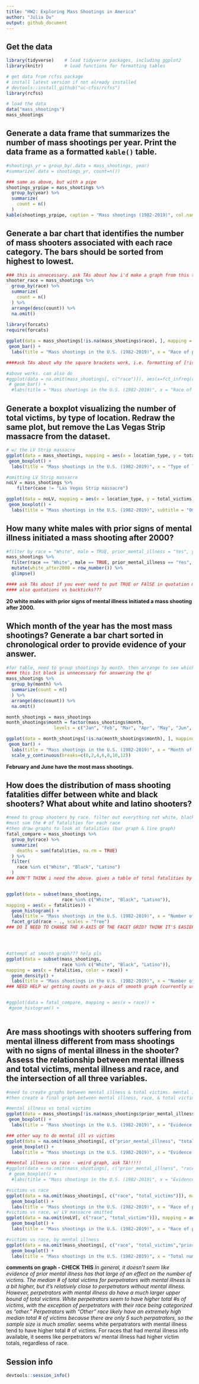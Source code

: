 ```yaml
---
title: "HW2: Exploring Mass Shootings in America"
author: "Julia Du"
output: github_document
---
```


## Get the data

```r
library(tidyverse)    # load tidyverse packages, including ggplot2
library(knitr)        # load functions for formatting tables

# get data from rcfss package
# install latest version if not already installed
# devtools::install_github("uc-cfss/rcfss")
library(rcfss)

# load the data
data("mass_shootings")
mass_shootings
```

## Generate a data frame that summarizes the number of mass shootings per year. Print the data frame as a formatted `kable()` table.

```r
#shootings_yr = group_by(.data = mass_shootings, year)
#summarize(.data = shootings_yr, count=n())

### same as above, but with a pipe
shootings_yrpipe = mass_shootings %>%
  group_by(year) %>%
  summarize(
    count = n()
  )
kable(shootings_yrpipe, caption = "Mass shootings (1982-2019)", col.names = c("Year", "Number of mass shootings"))
```

## Generate a bar chart that identifies the number of mass shooters associated with each race category. The bars should be sorted from highest to lowest.

```r
### this is unnecessary. ask TAs about how i'd make a graph from this table
shooter_race = mass_shootings %>%
  group_by(race) %>%
  summarize(
    count = n() 
  ) %>%
  arrange(desc(count)) %>%
  na.omit()
  
library(forcats)
require(forcats)

ggplot(data = mass_shootings[!is.na(mass_shootings$race), ], mapping = aes(x = fct_infreq(race))) +
 geom_bar() +
  labs(title = "Mass shootings in the U.S. (1982-2019)", x = "Race of perpetrator", y = "Number of incidents")

####ask TAs about why the square brackets work, i.e. formatting of [!is.na(df$column),]

#above works. can also do
#ggplot(data = na.omit(mass_shootings[, c("race")]), aes(x=fct_infreq(race))) + 
 # geom_bar() +
  #labs(title = "Mass shootings in the U.S. (1982-2019)", x = "Race of perpetrator", y = "Number of incidents")

```

## Generate a boxplot visualizing the number of total victims, by type of location. Redraw the same plot, but remove the Las Vegas Strip massacre from the dataset.

```r
# w/ the LV Strip massacre
ggplot(data = mass_shootings, mapping = aes(x = location_type, y = total_victims)) +
 geom_boxplot() +
  labs(title = "Mass shootings in the U.S. (1982-2019)", x = "Type of location of incident", y = "Total number of victims")

#omitting LV Strip massacre
noLV = mass_shootings %>%
    filter(case != "Las Vegas Strip massacre") 

ggplot(data = noLV, mapping = aes(x = location_type, y = total_victims)) +
 geom_boxplot() +
  labs(title = "Mass shootings in the U.S. (1982-2019)", subtitle = "Omitting the Las Vegas Strip massacre (2017)", x = "Type of location of incident", y = "Total number of victims")
```

## How many white males with prior signs of mental illness initiated a mass shooting after 2000?

```r
#filter by race = "White", male = TRUE, prior_mental_illness = "Yes", year > 2000
mass_shootings %>%
  filter(race == "White", male == TRUE, prior_mental_illness == "Yes", year > 2000) %>% 
  mutate(white_after2000 = row_number()) %>%
  glimpse()

#### ask TAs about if you ever need to put TRUE or FAlSE in quotation marks. 
#### also quotations vs backticks???
```
**20 white males with prior signs of mental illness initiated a mass shooting after 2000.**

## Which month of the year has the most mass shootings? Generate a bar chart sorted in chronological order to provide evidence of your answer.

```r
#for table, need to group shootings by month. then arrange to see which month is biggest. 
#### this 1st block is unnecessary for answering the q!
mass_shootings %>%
  group_by(month) %>%
  summarize(count = n() 
  ) %>%
  arrange(desc(count)) %>%
  na.omit()

month_shootings = mass_shootings
month_shootings$month = factor(mass_shootings$month,
                  levels = c("Jan", "Feb", "Mar", "Apr", "May", "Jun", "Jul", "Aug", "Sept", "Oct", "Nov", "Dec"))

ggplot(data = month_shootings[!is.na(month_shootings$month), ], mapping = aes(x = month)) +
 geom_bar() +
  labs(title = "Mass shootings in the U.S. (1982-2019)", x = "Month of incident", y = "Number of incidents") +
  scale_y_continuous(breaks=c(0,2,4,6,8,10,12))
```
**February and June have the most mass shootings.**

## How does the distribution of mass shooting fatalities differ between white and black shooters? What about white and latino shooters?

```r
#need to group shooters by race. filter out everything not white, black, or latino. 
#must sum the # of fatalities for each race
#then draw graphs to look at fatalities (bar graph & line graph)
fatal_compare = mass_shootings %>%
  group_by(race) %>%
  summarize(
    deaths = sum(fatalities, na.rm = TRUE)
  ) %>%
  filter(
    race %in% c("White", "Black", "Latino")
  ) 
### DON'T THINK i need the above. gives a table of total fatalities by shooter race, but looking for distr (Not #s)


ggplot(data = subset(mass_shootings, 
                     race %in% c("White", "Black", "Latino")),
mapping = aes(x = fatalities)) +
  geom_histogram() +
  labs(title = "Mass shootings in the U.S. (1982-2019)", x = "Number of fatalities per incident", y = "Number of incidents") + 
  facet_grid(race ~ ., scales = "free")
### DO I NEED TO CHANGE THE X-AXIS OF THE FACET GRID? THINK IT'S EASIER TO COMPARE W/ SAME X-AXIS




#attempt at smooth graph??? help pls
ggplot(data = subset(mass_shootings, 
                     race %in% c("White", "Black", "Latino")),
mapping = aes(x = fatalities, color = race)) +
  geom_density() +
  labs(title = "Mass shootings in the U.S. (1982-2019)", x = "Number of fatalities per incident", y = "Number of incidents") 
### NEED HELP w/ getting counts on y-axis of smooth graph (currently using density plot)


#ggplot(data = fatal_compare, mapping = aes(x = race)) +
 #geom_histogram() +
  

```

## Are mass shootings with shooters suffering from mental illness different from mass shootings with no signs of mental illness in the shooter? Assess the relationship between mental illness and total victims, mental illness and race, and the intersection of all three variables.

```r
#need to create graphs between mental illness & total victims. mental illness & race. 
#then create a final graph between mental illness, race, & total victims. ~~~use color = mental illness 

#mental illness vs total victims
ggplot(data = mass_shootings[!is.na(mass_shootings$prior_mental_illness), ], mapping = aes(x = prior_mental_illness, y = total_victims)) +
 geom_boxplot() +
  labs(title = "Mass shootings in the U.S. (1982-2019)", x = "Evidence of prior mental illness from perpetrator", y = "Total number of victims")

### other way to do mental ill vs victims
ggplot(data = na.omit(mass_shootings[, c("prior_mental_illness", "total_victims")]), mapping = aes(x = prior_mental_illness, y = total_victims)) + 
  geom_boxplot() +
  labs(title = "Mass shootings in the U.S. (1982-2019)", x = "Evidence of prior mental illness from perpetrator", y = "Total number of victims")

##mental illness vs race - weird graph, ask TA!!!!!
#ggplot(data = na.omit(mass_shootings[, c("prior_mental_illness", "race")]), mapping = aes(x = prior_mental_illness, y = race)) + 
 # geom_boxplot() +
  #labs(title = "Mass shootings in the U.S. (1982-2019)", x = "Evidence of prior mental illness from perpetrator", y = "Race of perpetrator")

#victims vs race
ggplot(data = na.omit(mass_shootings[, c("race", "total_victims")]), mapping = aes(x = race, y = total_victims)) + 
  geom_boxplot() +
  labs(title = "Mass shootings in the U.S. (1982-2019)", x = "Race of perpetrator", y = "Total number of victims")
#victims vs race, w/ LV massacre omitted
ggplot(data = na.omit(noLV[, c("race", "total_victims")]), mapping = aes(x = race, y = total_victims)) + 
  geom_boxplot() +
  labs(title = "Mass shootings in the U.S. (1982-2019)", x = "Race of perpetrator", y = "Total number of victims")

#victims vs race, by mental illness
ggplot(data = na.omit(mass_shootings[, c("race", "total_victims","prior_mental_illness")]), mapping = aes(x = total_victims, y = race, fill = prior_mental_illness)) + 
  geom_boxplot() +
  labs(title = "Mass shootings in the U.S. (1982-2019)", x = "Total number of victims", y = "Race of perpetrator")

```
**comments on graph - CHECK THIS**
*In general, it doesn't seem like evidence of prior mental illness has that large of an effect on the number of victims. The median # of total victims for perpetrators with mental illness is a bit higher, but it's relatively close to perpetrators without mental illness. However, perpetrators with mental illness do have a much larger upper bound of total victims.*
*White perpetrators seem to have higher total #s of victims, with the exception of perpetrators with their race being categorized as "other." Perpetrators with "Other" race likely have an extremely high median total # of victims because there are only 5 such perpatrators, so the sample size is much smaller.
*seems white perpatrators with mental illness tend to have higher total # of victims. For races that had mental illness info available, it seems like perpetrators w/ mental illness had higher victim totals, regardless of race.

## Session info

```r
devtools::session_info()
```


